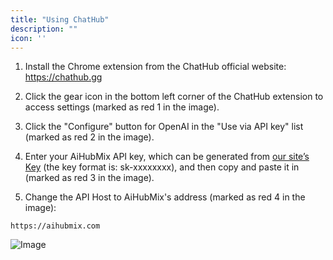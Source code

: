 ```yaml
---
title: "Using ChatHub"
description: ""
icon: ''
---
```


1. Install the Chrome extension from the ChatHub official website: https://chathub.gg  

2. Click the gear icon in the bottom left corner of the ChatHub extension to access settings (marked as red 1 in the image).  

3. Click the "Configure" button for OpenAI in the "Use via API key" list (marked as red 2 in the image).  

4. Enter your AiHubMix API key, which can be generated from [our site’s Key](https://aihubmix.com/token) (the key format is: sk-xxxxxxxx), and then copy and paste it in (marked as red 3 in the image).  

5. Change the API Host to AiHubMix's address (marked as red 4 in the image):  
```
https://aihubmix.com
``` 
![Image](/media/en/Image25.png)   

